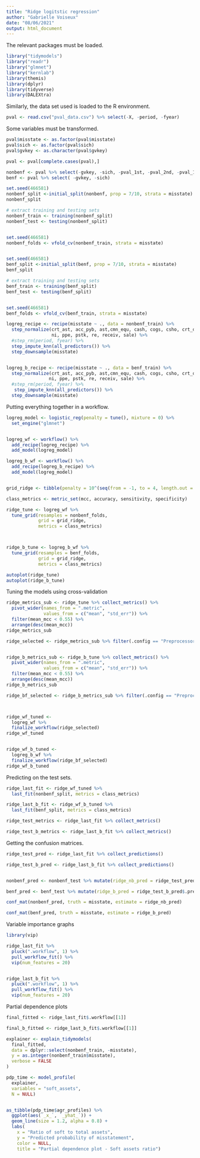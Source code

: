 ---
title: "Ridge logitstic regression"
author: "Gabrielle Voiseux"
date: "08/06/2021"
output: html_document
---


The relevant packages must be loaded.


```{r}
library("tidymodels")
library("readr")
library("glmnet")
library("kernlab")
library(themis)
library(dplyr)
library(tidyverse)
library(DALEXtra)
```

Similarly, the data set used is loaded to the R environment.


```{r}
pval <- read.csv("pval_data.csv") %>% select(-X, -period, -fyear)

```

Some variables must be transformed.

```{r}
pval$misstate <- as.factor(pval$misstate)
pval$sich <- as.factor(pval$sich)
pval$gvkey <- as.character(pval$gvkey)

pval <- pval[complete.cases(pval),]

nonbenf <- pval %>% select(-gvkey, -sich, -pval_1st, -pval_2nd, -pval_1st_2nd)
benf <- pval %>% select( -gvkey, -sich)

set.seed(466581)
nonbenf_split <-initial_split(nonbenf, prop = 7/10, strata = misstate)
nonbenf_split

# extract training and testing sets
nonbenf_train <- training(nonbenf_split)
nonbenf_test <- testing(nonbenf_split)


set.seed(466581)
nonbenf_folds <- vfold_cv(nonbenf_train, strata = misstate)


set.seed(466581)
benf_split <-initial_split(benf, prop = 7/10, strata = misstate)
benf_split

# extract training and testing sets
benf_train <- training(benf_split)
benf_test <- testing(benf_split)


set.seed(466581)
benf_folds <- vfold_cv(benf_train, strata = misstate)

```


```{r}
logreg_recipe <- recipe(misstate ~ ., data = nonbenf_train) %>% 
  step_normalize(crt_ast, acc_pyb, ast,cmn_equ, cash, cogs, csho, crt_dbt, lt_db_is, lt_db, dpr_amrt,ibei, invt, ivao, st_inv, crt_liab, liab,
                 ni, ppe, pstk, re, receiv, sale) %>% 
  #step_rm(period, fyear) %>%
  step_impute_knn(all_predictors()) %>%
  step_downsample(misstate)


logreg_b_recipe <- recipe(misstate ~ ., data = benf_train) %>% 
  step_normalize(crt_ast, acc_pyb, ast,cmn_equ, cash, cogs, csho, crt_dbt, lt_db_is, lt_db, dpr_amrt,ibei, invt, ivao, st_inv, crt_liab, liab,
                ni, ppe, pstk, re, receiv, sale) %>% 
  #step_rm(period, fyear) %>%
   step_impute_knn(all_predictors()) %>%
  step_downsample(misstate)
```


Putting everything together in a workflow.

```{r}
logreg_model <- logistic_reg(penalty = tune(), mixture = 0) %>% 
  set_engine("glmnet")


logreg_wf <- workflow() %>% 
  add_recipe(logreg_recipe) %>% 
  add_model(logreg_model)

logreg_b_wf <- workflow() %>% 
  add_recipe(logreg_b_recipe) %>% 
  add_model(logreg_model)


grid_ridge <- tibble(penalty = 10^(seq(from = -1, to = 4, length.out = 100)))

class_metrics <- metric_set(mcc, accuracy, sensitivity, specificity)

```


```{r}

ridge_tune <- logreg_wf %>% 
  tune_grid(resamples = nonbenf_folds, 
            grid = grid_ridge,
            metrics = class_metrics)



ridge_b_tune <- logreg_b_wf %>% 
  tune_grid(resamples = benf_folds, 
            grid = grid_ridge,
            metrics = class_metrics)

autoplot(ridge_tune)
autoplot(ridge_b_tune)
```

Tuning the models using cross-validation
```{r}
ridge_metrics_sub <- ridge_tune %>% collect_metrics() %>% 
  pivot_wider(names_from = ".metric", 
              values_from = c("mean", "std_err")) %>% 
  filter(mean_mcc < 0.55) %>% 
  arrange(desc(mean_mcc))
ridge_metrics_sub

ridge_selected <- ridge_metrics_sub %>% filter(.config == "Preprocessor1_Model007")


ridge_b_metrics_sub <- ridge_b_tune %>% collect_metrics() %>% 
  pivot_wider(names_from = ".metric", 
              values_from = c("mean", "std_err")) %>% 
  filter(mean_mcc < 0.55) %>% 
  arrange(desc(mean_mcc))
ridge_b_metrics_sub

ridge_bf_selected <- ridge_b_metrics_sub %>% filter(.config == "Preprocessor1_Model009")



ridge_wf_tuned <- 
  logreg_wf %>% 
  finalize_workflow(ridge_selected)
ridge_wf_tuned


ridge_wf_b_tuned <- 
  logreg_b_wf %>% 
  finalize_workflow(ridge_bf_selected)
ridge_wf_b_tuned
```

Predicting on the test sets.

```{r}
ridge_last_fit <- ridge_wf_tuned %>% 
  last_fit(nonbenf_split, metrics = class_metrics)

ridge_last_b_fit <- ridge_wf_b_tuned %>% 
  last_fit(benf_split, metrics = class_metrics)

ridge_test_metrics <- ridge_last_fit %>% collect_metrics()

ridge_test_b_metrics <- ridge_last_b_fit %>% collect_metrics()

```



Getting the confusion matrices.  
 
```{r}
ridge_test_pred <- ridge_last_fit %>% collect_predictions()

ridge_test_b_pred <- ridge_last_b_fit %>% collect_predictions()


nonbenf_pred <- nonbenf_test %>% mutate(ridge_nb_pred = ridge_test_pred$.pred_class)

benf_pred <- benf_test %>% mutate(ridge_b_pred = ridge_test_b_pred$.pred_class)

conf_mat(nonbenf_pred, truth = misstate, estimate = ridge_nb_pred)

conf_mat(benf_pred, truth = misstate, estimate = ridge_b_pred)

```

Variable importance graphs

```{r}
library(vip)

ridge_last_fit %>% 
  pluck(".workflow", 1) %>%   
  pull_workflow_fit() %>% 
  vip(num_features = 20)


ridge_last_b_fit %>% 
  pluck(".workflow", 1) %>%   
  pull_workflow_fit() %>% 
  vip(num_features = 20)

```

Partial dependence plots

```{r}

final_fitted <- ridge_last_fit$.workflow[[1]]

final_b_fitted <- ridge_last_b_fit$.workflow[[1]]

explainer <- explain_tidymodels(
  final_fitted,
  data = dplyr::select(nonbenf_train, -misstate),
  y = as.integer(nonbenf_train$misstate),
  verbose = FALSE
)

pdp_time <- model_profile(
  explainer,
  variables = "soft_assets",
  N = NULL)


as_tibble(pdp_time$agr_profiles) %>%
  ggplot(aes(`_x_`, `_yhat_`)) +
  geom_line(size = 1.2, alpha = 0.8) +
  labs(
    x = "Ratio of soft to total assets",
    y = "Predicted probability of misstatement",
    color = NULL,
    title = "Partial dependence plot - Soft assets ratio")
```



